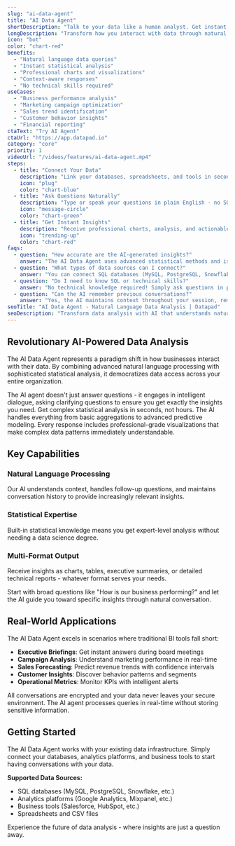 ```yaml
---
slug: "ai-data-agent"
title: "AI Data Agent"
shortDescription: "Talk to your data like a human analyst. Get instant answers with charts and visualizations."
longDescription: "Transform how you interact with data through natural conversation. Our AI agent understands context, asks clarifying questions, and delivers sophisticated statistical analysis with professional visualizations. No SQL knowledge required - just ask questions in plain English and get expert-level insights instantly."
icon: "bot"
color: "chart-red"
benefits:
  - "Natural language data queries"
  - "Instant statistical analysis"
  - "Professional charts and visualizations"
  - "Context-aware responses"
  - "No technical skills required"
useCases:
  - "Business performance analysis"
  - "Marketing campaign optimization"
  - "Sales trend identification"
  - "Customer behavior insights"
  - "Financial reporting"
ctaText: "Try AI Agent"
ctaUrl: "https://app.datapad.io"
category: "core"
priority: 1
videoUrl: "/videos/features/ai-data-agent.mp4"
steps:
  - title: "Connect Your Data"
    description: "Link your databases, spreadsheets, and tools in seconds with our secure connectors."
    icon: "plug"
    color: "chart-blue"
  - title: "Ask Questions Naturally"
    description: "Type or speak your questions in plain English - no SQL or technical knowledge needed."
    icon: "message-circle"
    color: "chart-green"
  - title: "Get Instant Insights"
    description: "Receive professional charts, analysis, and actionable insights in seconds."
    icon: "trending-up"
    color: "chart-red"
faqs:
  - question: "How accurate are the AI-generated insights?"
    answer: "The AI Data Agent uses advanced statistical methods and is trained on best practices in data analysis. It provides confidence intervals and explains its reasoning, but we recommend reviewing critical business decisions with your team before implementation."
  - question: "What types of data sources can I connect?"
    answer: "You can connect SQL databases (MySQL, PostgreSQL, Snowflake, etc.), analytics platforms (Google Analytics, Mixpanel), business tools (Salesforce, HubSpot), and file formats like CSV and Excel. The AI works with any structured data source."
  - question: "Do I need to know SQL or technical skills?"
    answer: "No technical knowledge required! Simply ask questions in plain English using business terminology. The AI handles all the technical complexity behind the scenes and explains results in business-friendly language."
  - question: "Can the AI remember previous conversations?"
    answer: "Yes, the AI maintains context throughout your session, remembering previous questions and building on earlier analysis. This allows for natural follow-up questions and deeper exploration of your data."
seoTitle: "AI Data Agent - Natural Language Data Analysis | Datapad"
seoDescription: "Transform data analysis with AI that understands natural language. Get instant insights, charts, and statistical analysis without SQL knowledge. Try Datapad's AI Data Agent today."
---
```


## Revolutionary AI-Powered Data Analysis

The AI Data Agent represents a paradigm shift in how businesses interact with their data. By combining advanced natural language processing with sophisticated statistical analysis, it democratizes data access across your entire organization.

<FeatureItem icon="brain" title="Conversational Intelligence">
The AI agent doesn't just answer questions - it engages in intelligent dialogue, asking clarifying questions to ensure you get exactly the insights you need.
</FeatureItem>

<FeatureItem icon="zap" title="Instant Analysis">
Get complex statistical analysis in seconds, not hours. The AI handles everything from basic aggregations to advanced predictive modeling.
</FeatureItem>

<FeatureItem icon="chart-bar" title="Visual Storytelling">
Every response includes professional-grade visualizations that make complex data patterns immediately understandable.
</FeatureItem>

## Key Capabilities

### Natural Language Processing
Our AI understands context, handles follow-up questions, and maintains conversation history to provide increasingly relevant insights.

### Statistical Expertise
Built-in statistical knowledge means you get expert-level analysis without needing a data science degree.

### Multi-Format Output
Receive insights as charts, tables, executive summaries, or detailed technical reports - whatever format serves your needs.

<InfoItem title="Pro Tip">
Start with broad questions like "How is our business performing?" and let the AI guide you toward specific insights through natural conversation.
</InfoItem>

## Real-World Applications

The AI Data Agent excels in scenarios where traditional BI tools fall short:

- **Executive Briefings**: Get instant answers during board meetings
- **Campaign Analysis**: Understand marketing performance in real-time
- **Sales Forecasting**: Predict revenue trends with confidence intervals
- **Customer Insights**: Discover behavior patterns and segments
- **Operational Metrics**: Monitor KPIs with intelligent alerts

<WarningItem title="Data Privacy">
All conversations are encrypted and your data never leaves your secure environment. The AI agent processes queries in real-time without storing sensitive information.
</WarningItem>

## Getting Started

The AI Data Agent works with your existing data infrastructure. Simply connect your databases, analytics platforms, and business tools to start having conversations with your data.

**Supported Data Sources:**
- SQL databases (MySQL, PostgreSQL, Snowflake, etc.)
- Analytics platforms (Google Analytics, Mixpanel, etc.)
- Business tools (Salesforce, HubSpot, etc.)
- Spreadsheets and CSV files

Experience the future of data analysis - where insights are just a question away.

